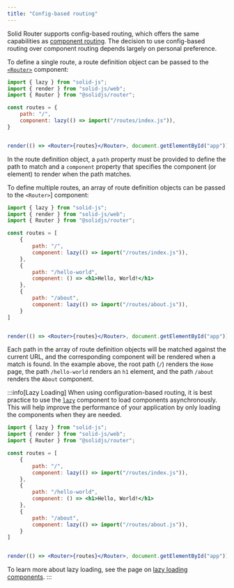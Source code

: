 ```yaml
---
title: "Config-based routing"
---
```


Solid Router supports config-based routing, which offers the same capabilities as [component routing](/solid-router/getting-started/component).
The decision to use config-based routing over component routing depends largely on personal preference.

To define a single route, a route definition object can be passed to the [`<Router>`](/solid-router/reference/components/router) component:

```jsx
import { lazy } from "solid-js";
import { render } from "solid-js/web";
import { Router } from "@solidjs/router";

const routes = {
    path: "/",
    component: lazy(() => import("/routes/index.js")),
}


render(() => <Router>{routes}</Router>, document.getElementById("app"));
```

In the route definition object, a `path` property must be provided to define the path to match and a `component` property that specifies the component (or element) to render when the path matches.

To define multiple routes, an array of route definition objects can be passed to the `<Router>`] component:

```jsx
import { lazy } from "solid-js";
import { render } from "solid-js/web";
import { Router } from "@solidjs/router";

const routes = [
    {
        path: "/",
        component: lazy(() => import("/routes/index.js")),
    },
    {
        path: "/hello-world",
        component: () => <h1>Hello, World!</h1>
    },
    {
        path: "/about",
        component: lazy(() => import("/routes/about.js")),
    }
]


render(() => <Router>{routes}</Router>, document.getElementById("app"));
```

Each path in the array of route definition objects will be matched against the current URL, and the corresponding component will be rendered when a match is found.
In the example above, the root path (`/`) renders the `Home` page, the path `/hello-world` renders an `h1` element, and the path `/about` renders the `About` component.

:::info[Lazy Loading]
When using configuration-based routing, it is best practice to use the [`lazy`](/reference/component-apis/lazy) component to load components asynchronously.
This will help improve the performance of your application by only loading the components when they are needed.

```jsx
import { lazy } from "solid-js";
import { render } from "solid-js/web";
import { Router } from "@solidjs/router";

const routes = [
    {
        path: "/",
        component: lazy(() => import("/routes/index.js")),
    },
    {
        path: "/hello-world",
        component: () => <h1>Hello, World!</h1>
    },
    {
        path: "/about",
        component: lazy(() => import("/routes/about.js")),
    }
]


render(() => <Router>{routes}</Router>, document.getElementById("app"));
```

To learn more about lazy loading, see the page on [lazy loading components](/solid-router/advanced-concepts/lazy-loading).
:::
